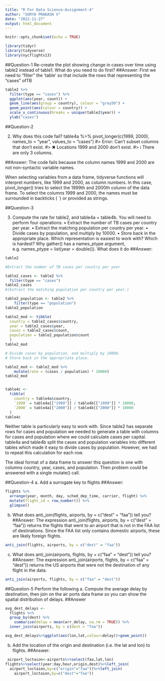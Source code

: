 ---
title: "R For Data Science-Assignment-4"
author: "SURYA PRAKASH V"
date: "2022-11-27"
output: html_document
---

```{r setup, include=FALSE}
knitr::opts_chunk$set(echo = TRUE)
```
```{r}
library(tidyr)
library(tidyverse)
library(nycflights13)
```
##Question-1
Re-create the plot showing change in cases over time using table2 instead of table1. What do you need to do first?
##Answer:
First we need to "filter" the 'table' so that include the rows that representing the "cases" ofTB
```{r}
table2 %>%
  filter(type == "cases") %>%
  ggplot(aes(year, count)) +
  geom_line(aes(group = country), colour = "grey50") +
  geom_point(aes(colour = country)) +
  scale_x_continuous(breaks = unique(table2$year)) +
  ylab("cases")
```


##Question-2

2.	 Why does this code fail?
table4a %>% 
  pivot_longer(c(1999, 2000), names_to = "year", values_to = "cases")
#> Error: Can't subset columns that don't exist.
#> ✖ Locations 1999 and 2000 don't exist.
#> ℹ There are only 3 columns.


##Answer:
The code fails because the column names 1999 and 2000 are not non-syntactic variable names.

When selecting variables from a data frame, tidyverse functions will interpret numbers, like 1999 and 2000, as column numbers. In this case, pivot_longer() tries to select the 1999th and 2000th column of the data frame. To select the columns 1999 and 2000, the names must be surrounded in backticks (  `) or provided as strings.


##Question-3

3.	Compute the rate for table2, and table4a + table4b. You will need to perform four operations:
•	Extract the number of TB cases per country per year.
•	Extract the matching population per country per year.
•	Divide cases by population, and multiply by 10000.
•	Store back in the appropriate place.
Which representation is easiest to work with? Which is hardest? Why gather() has a names_ptype argument, e.g. names_ptype = list(year = double()). What does it do
##Answer:
```{r}
table2

#Extract the number of TB cases per country per year

table2_cases <- table2 %>%
  filter(type == "cases")
table2_cases
#(Extract the matching population per country per year.)

table2_population <- table2 %>%
    filter(type == "population")
table2_population

table2_mod <- tibble(
  country = table2_cases$country,
  year = table2_cases$year,
  cases = table2_cases$count,
  population = table2_population$count
  )
table2_mod

# Divide cases by population, and multiply by 10000.
# Store back in the appropriate place.

table2_mod <- table2_mod %>%
    mutate(rate = (cases / population) * 10000)
table2_mod


table4c <-
  tibble(
    country = table4a$country,
    `1999` = table4a[["1999"]] / table4b[["1999"]] * 10000,
    `2000` = table4a[["2000"]] / table4b[["2000"]] * 10000
  )
table4c

```
Neither table is particularly easy to work with. Since table2 has separate rows for cases and population we needed to generate a table with columns for cases and population where we could calculate cases per capital. table4a and table4b split the cases and population variables into different tables which made it easy to divide cases by population. However, we had to repeat this calculation for each row.

The ideal format of a data frame to answer this question is one with columns country, year, cases, and population. Then problem could be answered with a single mutate() call.


##Question-4
a. Add a surrogate key to flights
##Answer:

```{r}
flights %>%
  arrange(year, month, day, sched_dep_time, carrier, flight) %>%
  mutate(flight_id = row_number()) %>%
  glimpse()

```

b. What does anti_join(flights, airports, by = c("dest" = "faa")) tell you?
##Answer:
The expression anti_join(flights, airports, by = c("dest" = "faa")) returns the flights that went to an airport that is not in the FAA list of destinations. Since the FAA list only contains domestic airports, these are likely foreign flights.
```{r}
anti_join(flights, airports, by = c("dest" = "faa"))
```

c. What does anti_join(airports, flights, by = c("faa" = "dest")) tell you?
##Answer:
The expression anti_join(airports, flights, by = c("faa" = "dest")) returns the US airports that were not the destination of any flight in the data.
```{r}
anti_join(airports, flights, by = c("faa" = "dest"))
```


##Question-5
Perform the following
a.	Compute the average delay by destination, then join on the air ports data frame so you can show the spatial distribution of delays.
##Answer
```{r}
avg_dest_delays <-
  flights %>%
  group_by(dest) %>%
    summarise(delay = mean(arr_delay, na.rm = TRUE)) %>%
  inner_join(airports, by = c(dest = "faa"))

avg_dest_delays%>%ggplot(aes(lon,lat,colour=delay))+geom_point() 

```
b.	Add the location of the origin and destination (i.e. the lat and lon) to flights.
##Answer:
```{r}
 airport_loctaion<-airports%>%select(faa,lat,lon)
flights%>%select(year:day,hour,origin,dest)%>%left_join(
  airport_loctaion,by=c("origin"="faa"))%>%left_join(
    airport_loctaion,by=c("dest"="faa"))
```





